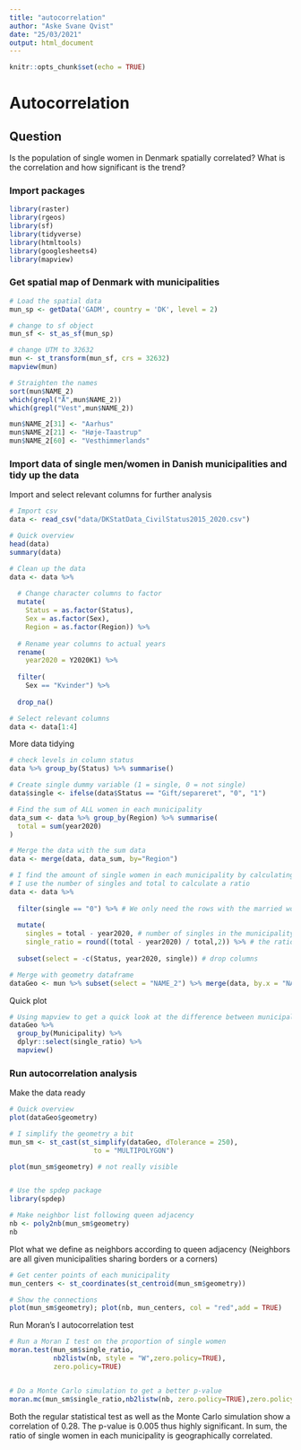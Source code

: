```yaml
---
title: "autocorrelation"
author: "Aske Svane Qvist"
date: "25/03/2021"
output: html_document
---
```


```r
knitr::opts_chunk$set(echo = TRUE)
```

# Autocorrelation

## Question
Is the population of single women in Denmark spatially correlated? What is the correlation and how significant is the trend?


### Import packages
```r
library(raster)
library(rgeos)
library(sf)
library(tidyverse)
library(htmltools)
library(googlesheets4)
library(mapview)

```


### Get spatial map of Denmark with municipalities
```r
# Load the spatial data
mun_sp <- getData('GADM', country = 'DK', level = 2)

# change to sf object
mun_sf <- st_as_sf(mun_sp)

# change UTM to 32632
mun <- st_transform(mun_sf, crs = 32632)
mapview(mun)

# Straighten the names
sort(mun$NAME_2)
which(grepl("Å",mun$NAME_2))
which(grepl("Vest",mun$NAME_2))

mun$NAME_2[31] <- "Aarhus"
mun$NAME_2[21] <- "Høje-Taastrup"
mun$NAME_2[60] <- "Vesthimmerlands"

```


### Import data of single men/women in Danish municipalities and tidy up the data

Import and select relevant columns for further analysis
```r
# Import csv
data <- read_csv("data/DKStatData_CivilStatus2015_2020.csv")

# Quick overview
head(data)
summary(data)

# Clean up the data
data <- data %>% 
  
  # Change character columns to factor
  mutate(
    Status = as.factor(Status),
    Sex = as.factor(Sex),
    Region = as.factor(Region)) %>% 
  
  # Rename year columns to actual years
  rename(
    year2020 = Y2020K1) %>% 
  
  filter(
    Sex == "Kvinder") %>% 
  
  drop_na()

# Select relevant columns
data <- data[1:4]

```

More data tidying
```r
# check levels in column status
data %>% group_by(Status) %>% summarise()

# Create single dummy variable (1 = single, 0 = not single)
data$single <- ifelse(data$Status == "Gift/separeret", "0", "1")

# Find the sum of ALL women in each municipality
data_sum <- data %>% group_by(Region) %>% summarise(
  total = sum(year2020)
)

# Merge the data with the sum data
data <- merge(data, data_sum, by="Region")

# I find the amount of single women in each municipality by calculating the difference between married (dummy 0) and total amount of women.
# I use the number of singles and total to calculate a ratio
data <- data %>% 
  
  filter(single == "0") %>% # We only need the rows with the married women including the total for each mun.
  
  mutate(
    singles = total - year2020, # number of singles in the municipality
    single_ratio = round((total - year2020) / total,2)) %>% # the ratio of single women
  
  subset(select = -c(Status, year2020, single)) # drop columns

# Merge with geometry dataframe
dataGeo <- mun %>% subset(select = "NAME_2") %>% merge(data, by.x = "NAME_2", by.y = "Region") %>% rename(Municipality = NAME_2)

```

Quick plot
```r
# Using mapview to get a quick look at the difference between municipalities
dataGeo %>% 
  group_by(Municipality) %>% 
  dplyr::select(single_ratio) %>% 
  mapview()

```


### Run autocorrelation analysis

Make the data ready
```r
# Quick overview
plot(dataGeo$geometry)

# I simplify the geometry a bit
mun_sm <- st_cast(st_simplify(dataGeo, dTolerance = 250),
                     to = "MULTIPOLYGON")

plot(mun_sm$geometry) # not really visible


# Use the spdep package
library(spdep)

# Make neighbor list following queen adjacency
nb <- poly2nb(mun_sm$geometry)
nb

```

Plot what we define as neighbors according to queen adjacency
(Neighbors are all given municipalities sharing borders or a corners)
```r
# Get center points of each municipality
mun_centers <- st_coordinates(st_centroid(mun_sm$geometry))

# Show the connections
plot(mun_sm$geometry); plot(nb, mun_centers, col = "red",add = TRUE)
```

Run Moran's I autocorrelation test
```r
# Run a Moran I test on the proportion of single women
moran.test(mun_sm$single_ratio, 
           nb2listw(nb, style = "W",zero.policy=TRUE),
           zero.policy=TRUE)


# Do a Monte Carlo simulation to get a better p-value
moran.mc(mun_sm$single_ratio,nb2listw(nb, zero.policy=TRUE),zero.policy=TRUE, nsim = 999)

```

Both the regular statistical test as well as the Monte Carlo simulation show a correlation of 0.28. The p-value is 0.005 thus highly significant. In sum, the ratio of single women in each municipality is geographically correlated.

